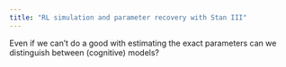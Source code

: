 ```yaml
---
title: "RL simulation and parameter recovery with Stan III"
---
```


Even if we can't do a good with estimating the exact parameters can we distinguish between (cognitive) models?

```r

```